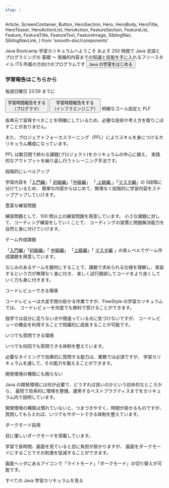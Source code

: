 ```yaml
---
slug: /
---
```


  Article,
  ScreenContainer,
  Button,
  HeroSection,
  Hero,
  HeroBody,
  HeroTitle,
  HeroTeaser,
  HeroActionList,
  HeroAction,
  FeatureSection,
  FeatureList,
  Feature,
  FeatureTitle,
  FeatureText,
  FeatureImage,
  SiblingNav,
  SiblingNavLink,
} from 'smooth-doc/components'

<HeroSection>
  <ScreenContainer>
    <Hero backgroundImageURL={heroBackgroundURL}>
      <HeroBody>
        <HeroTitle>Java Bootcamp 学習カリキュラムへようこそ</HeroTitle>
        <HeroTeaser>
          およそ 250 時間で Java 言語とプログラミングの 基礎 ～
          発展的内容までの知識と技能を手に入れるフリースタイル ITS
          所属の方向けのプログラムです
        </HeroTeaser>
        <HeroActionList>
          <HeroAction>
            <Button forwardedAs={Link} to="/home/">
              Java の学習をはじめる
            </Button>
          </HeroAction>
        </HeroActionList>
        <br />
        <h3>学習報告はこちらから</h3>
        <p>毎週日曜日 23:59 までに</p>
        <HeroActionList>
          <HeroAction>
            <Button data-variant="success" forwardedAs={Link} to="https://forms.office.com/Pages/ResponsePage.aspx?id=mdgZfgWIG0yODgD-cQlj5Fwsyk5PsQZBvhKUvDvgIXhUN005RVdPREwwTlJPRVVJVjJWTjUyVTlNTC4u">
              学習時間報告をする<br />（プログラマ）
            </Button>
          </HeroAction>
          <HeroAction>
            <Button data-variant="success" forwardedAs={Link} to="https://forms.office.com/Pages/ResponsePage.aspx?id=mdgZfgWIG0yODgD-cQlj5Fwsyk5PsQZBvhKUvDvgIXhUN005RVdPREwwTlJPRVVJVjJWTjUyVTlNTC4u">
              学習時間報告をする<br />（インフラエンジニア）
            </Button>
          </HeroAction>
        </HeroActionList>
      </HeroBody>
    </Hero>
  </ScreenContainer>
</HeroSection>
<FeatureSection>
  <FeatureList>
    <Feature>
      <FeatureImage src={registryEditorImageURL} />
      <FeatureTitle>明確なゴール設定と PLF</FeatureTitle>
      <FeatureText>
        <p>
          各単元で習得すべきことを明確にしているため、必要な技術や考え方を取りこぼすことがありません。
        </p>
        <p>
          また、プロジェクトフォーカスラーニング（PFL）によりスキルを身につけるカリキュラム構成になっています。
        </p>
        <p>
          PFL は数日間で終わる課題(プロジェクト)をカリキュラムの中心に据え、
          実践的なアウトプットを繰り返し行うトレーニング手法です。
        </p>
      </FeatureText>
    </Feature>
    <Feature>
      <FeatureImage src={markdownImageURL} />
      <FeatureTitle>段階的にレベルアップ</FeatureTitle>
      <FeatureText>
        <p>
          学習内容を「<a href="./entry">入門編</a>」「
          <a href="./primary">初級編</a>」「<a href="./mid">中級編</a>」 「<a href="./advanced">
            上級編
          </a>」「<a href="./master">マスタ編</a>」の 5段階に分けているため、 簡単な内容からはじめて、無理なく段階的に学習内容をステップアップしていけます。
        </p>
      </FeatureText>
    </Feature>
    <Feature>
      <FeatureImage src={webDesignImageURL} />
      <FeatureTitle>豊富な練習問題</FeatureTitle>
      <FeatureText>
        <p>
          練習問題として、100 問以上の練習問題を用意しています。
          小さな課題に対して、コーディング練習をしていくことで、
          コーディングの習慣と問題解決能力を自然と身に付けていけます。
        </p>
      </FeatureText>
    </Feature>
    <Feature>
      <FeatureImage src={moduleImageURL} />
      <FeatureTitle>ゲーム作成課題</FeatureTitle>
      <FeatureText>
        <p>
          「<a href="./entry">入門編</a>」「<a href="./primary">初級編</a>」「
          <a href="./mid">中級編</a>」 「<a href="./advanced">上級編</a>」「
          <a href="./master">マスタ編</a>
          」の各レベルでゲーム作成課題を用意しています。
        </p>
        <p>
          なじみのあるゲームを題材にすることで、課題で求められる仕様を理解し、実装するという力が無理なく身に付き、
          楽しく試行錯誤してコードをより良くしていく力も身に付きます。
        </p>
      </FeatureText>
    </Feature>
    <Feature>
      <FeatureImage src={codeImageURL} />
      <FeatureTitle>コードレビューできる環境</FeatureTitle>
      <FeatureText>
        <p>
          コードレビューは大変手間の掛かる作業ですが、FreeStyle
          の学習カリキュラムでは、
          コードレビューを何度でも無料で受けることができます。
        </p>
        <p>
          独学では自分に足りない点や間違っている点に気づけないですが、
          コードレビューの機会を利用することで飛躍的に成長することが可能です。
        </p>
      </FeatureText>
    </Feature>
    <Feature>
      <FeatureImage src={systemTaskImageURL} />
      <FeatureTitle>いつでも質問できる環境</FeatureTitle>
      <FeatureText>
        <p>いつでも何回でも質問できる体制を整えています。</p>
        <p>
          必要なタイミングで効果的に質問する能力は、業務では必須ですが、
          学習カリキュラムを通して、その能力を鍛えることができます。
        </p>
      </FeatureText>
    </Feature>
    <Feature>
      <FeatureImage src={inspectCodeImageURL} />
      <FeatureTitle>開発環境の構築にも困らない</FeatureTitle>
      <FeatureText>
        <p>
          Java
          の開発環境には何が必要で、どうすれば良いのかという初歩的なところから、
          最短で効率的に環境を整備、運用するベストプラクティスまでをカリキュラム内で説明しています。
        </p>
        <p>
          開発環境の構築は慣れていないと、つまづきやすく、時間が掛かるものですが、
          質問してもらえれば、いつでもサポートできる体制を整えています。
        </p>
      </FeatureText>
    </Feature>
    <Feature>
      <FeatureImage src={variableImageURL} />
      <FeatureTitle>ダークモード採用</FeatureTitle>
      <FeatureText>
        <p>目に優しいダークモードを搭載しています。</p>
        <p>
          学習で長時間、画面を見ていると目に負担が掛かりますが、
          画面をダークモードにすることでその刺激を低減することができます。
        </p>
        <p>
          画面ヘッダにあるアイコンで「ライトモード」「ダークモード」の切り替えが可能です。
        </p>
      </FeatureText>
    </Feature>
  </FeatureList>
</FeatureSection>
<ScreenContainer forwardedAs="section" py={5}>
  <Article>
    <GettingStarted />
    <SiblingNav>
      <SiblingNavLink type="next" to="/home/">
        すべての Java 学習カリキュラムを見る
      </SiblingNavLink>
    </SiblingNav>
  </Article>
</ScreenContainer>

